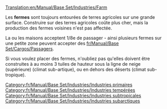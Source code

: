 [[Translation:en/Manual/Base Set/Industries/Farm]]

{{fr/Incomplet}}

{{fr/Manual/Base Set/Industries/Industries|nom=Ferme
|image=en/Manual/Base Set/Industries/Farm.png
|caption=Tempéré
|image2=en/Manual/Base Set/Industries/Arctic&Tropic Farm.png
|caption2=Subarctique & Subtropical
|climats=[[fr/Manual/Climat#tempere|Tempéré]], [[fr/Manual/Climat#subarctique|Subarctique]], [[fr/Manual/Climat#subtropical|Subtropical]]
|accepte=Rien
|produit=[[fr/Manual/Base Set/Cargos/Céréales|Céréales]], [[fr/Manual/Base Set/Cargos/Bétail|Bétail]], [[fr/Manual/Base Set/Cargos/Blé|Blé]], [[fr/Manual/Base Set/Cargos/Maïs|Maïs]] (climat subtropical seulement) 
}}

Les '''fermes''' sont toujours entourées de terres agricoles sur une grande surface. Construire sur des terres agricoles coûte plus cher, mais la production des fermes voisines n'est pas affectée.

La ou les maisons acceptent 1/8e de passager - ainsi plusieurs fermes sur une petite zone peuvent accepter des [[fr/Manual/Base Set/Cargos/Passagers]].

Si vous voulez placer des fermes, n'oubliez pas qu'elles doivent être construites à au moins 3 tuiles de hauteur sous la ligne de neige (supérieure) (climat sub-artique), ou en dehors des déserts (climat sub-tropique).

{{fr/Manual/Base Set/Industries/Navbox Industries}}

[[Category:fr/Manual/Base Set/Industries/Industries primaires]]
[[Category:fr/Manual/Base Set/Industries/Industries tempérées]]
[[Category:fr/Manual/Base Set/Industries/Industries subtropicales]]
[[Category:fr/Manual/Base Set/Industries/Industries subarctiques]]